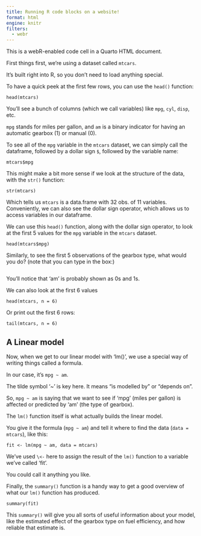 ```yaml
---
title: Running R code blocks on a website!
format: html
engine: knitr
filters:
  - webr
---
```


This is a webR-enabled code cell in a Quarto HTML document.

First things first, we're using a dataset called `mtcars`.

It's built right into R, so you don't need to load anything special.

To have a quick peek at the first few rows, you can use the `head()`
function:

```webr-r
head(mtcars)
```

You'll see a bunch of columns (which we call variables) like `mpg`,
`cyl`, `disp`, etc.

`mpg` stands for miles per gallon, and `am` is a binary indicator for
having an automatic gearbox (1) or manual (0).

To see all of the `mpg` variable in the `mtcars` dataset, we can simply
call the dataframe, followed by a dollar sign `$`, followed by the
variable name:

```webr-r
mtcars$mpg
```

This might make a bit more sense if we look at the structure of the
data, with the `str()` function:

```webr-r
str(mtcars)
```

Which tells us `mtcars` is a data.frame with 32 obs. of 11 variables.
Conveniently, we can also see the dollar sign operator, which allows us
to access variables in our dataframe.

We can use this `head()` function, along with the dollar sign operator,
to look at the first 5 values for the `mpg` variable in the `mtcars`
dataset.

```webr-r
head(mtcars$mpg)
```

Similarly, to see the first 5 observations of the gearbox type, what
would you do? (note that you can type in the box:)

```webr-r

```

You'll notice that 'am' is probably shown as 0s and 1s.

We can also look at the first 6 values

```webr-r
head(mtcars, n = 6)
```

Or print out the first 6 rows:

```webr-r
tail(mtcars, n = 6)
```

## A Linear model

Now, when we get to our linear model with 'lm()', we use a special way
of writing things called a formula.

In our case, it's `mpg ~ am`.

The tilde symbol '\~' is key here. It means "is modelled by" or "depends
on".

So, `mpg ~ am` is saying that we want to see if 'mpg' (miles per
gallon) is affected or predicted by 'am' (the type of gearbox).

The `lm()` function itself is what actually builds the linear model.

You give it the formula (`mpg ~ am`) and tell it where to find the data (`data = mtcars`), like this:

```webr-r
fit <- lm(mpg ~ am, data = mtcars)
```

We've used `\<-` here to assign the result of the `lm()` function to a variable we've called 'fit'.

You could call it anything you like.

Finally, the `summary()` function is a handy way to get a good overview of what our `lm()` function has produced.

```webr-r
summary(fit)
```

This `summary()` will give you all sorts of useful information about your model, like the estimated effect of the gearbox type on fuel efficiency, and how reliable that estimate is.
